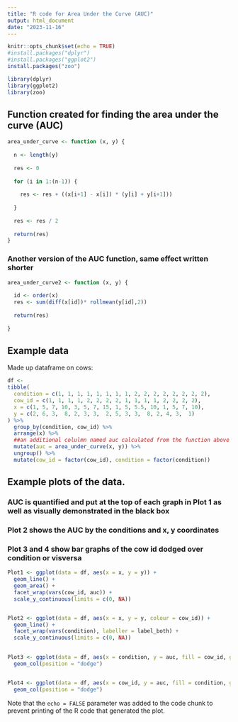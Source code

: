 ```yaml
---
title: "R code for Area Under the Curve (AUC)"
output: html_document
date: "2023-11-16"
---
```


```r
knitr::opts_chunk$set(echo = TRUE)
#install.packages("dplyr")
#install.packages("ggplot2")
install.packages("zoo")

library(dplyr)
library(ggplot2)
library(zoo)
```

## Function created for finding the area under the curve (AUC)

```R
area_under_curve <- function (x, y) {
  
  n <- length(y)
  
  res <- 0
  
  for (i in 1:(n-1)) {
    
    res <- res + ((x[i+1] - x[i]) * (y[i] + y[i+1]))
    
  }
  
  res <- res / 2
  
  return(res)
}


```

### Another version of the AUC function, same effect written shorter

```R

area_under_curve2 <- function (x, y) {
  
  id <- order(x)
  res <- sum(diff(x[id])* rollmean(y[id],2))
  
  return(res)
  
}
```

## Example data

Made up dataframe on cows:

```r
df <-
tibble(
  condition = c(1, 1, 1, 1, 1, 1, 1, 1, 2, 2, 2, 2, 2, 2, 2, 2),
  cow_id = c(1, 1, 1, 1, 2, 2, 2, 2, 1, 1, 1, 1, 2, 2, 2, 2),
  x = c(1, 5, 7, 10, 3, 5, 7, 15, 1, 5, 5.5, 10, 1, 5, 7, 10),
  y = c(2, 6, 3,  8, 2, 3, 3,  2, 5, 3, 3,  8, 2, 4, 3,  1)
) %>%
  group_by(condition, cow_id) %>%
  arrange(x) %>%
  ##an additional colulmn named auc calculated from the function above is now associated with each cow
  mutate(auc = area_under_curve(x, y)) %>%
  ungroup() %>%
  mutate(cow_id = factor(cow_id), condition = factor(condition))
```

## Example plots of the data.

### AUC is quantified and put at the top of each graph in Plot 1 as well as visually demonstrated in the black box

### Plot 2 shows the AUC by the conditions and x, y coordinates

### Plot 3 and 4 show bar graphs of the cow id dodged over condition or visversa

```r

Plot1 <- ggplot(data = df, aes(x = x, y = y)) +
  geom_line() +
  geom_area() +
  facet_wrap(vars(cow_id, auc)) +
  scale_y_continuous(limits = c(0, NA))


Plot2 <- ggplot(data = df, aes(x = x, y = y, colour = cow_id)) +
  geom_line() +
  facet_wrap(vars(condition), labeller = label_both) +
  scale_y_continuous(limits = c(0, NA))
  

Plot3 <- ggplot(data = df, aes(x = condition, y = auc, fill = cow_id, group = cow_id)) +
  geom_col(position = "dodge")


Plot4 <- ggplot(data = df, aes(x = cow_id, y = auc, fill = condition, group = condition)) +
  geom_col(position = "dodge")
```

Note that the `echo = FALSE` parameter was added to the code chunk to prevent printing of the R code that generated the plot.
